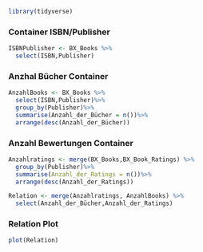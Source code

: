 ```r
library(tidyverse)
```
### Container ISBN/Publisher 
```r
ISBNPublisher <- BX_Books %>%
  select(ISBN,Publisher)
```
### Anzhal Bücher Container 
```r
AnzahlBooks <- BX_Books %>%
  select(ISBN,Publisher)%>%
  group_by(Publisher)%>%
  summarise(Anzahl_der_Bücher = n())%>%
  arrange(desc(Anzahl_der_Bücher))

```
### Anzahl Bewertungen Container 
```r
Anzahlratings <- merge(BX_Books,BX_Book_Ratings) %>%
  group_by(Publisher)%>%
  summarise(Anzahl_der_Ratings = n())%>%
  arrange(desc(Anzahl_der_Ratings))
```
```r
Relation <- merge(Anzahlratings, AnzahlBooks) %>%
  select(Anzahl_der_Bücher,Anzahl_der_Ratings)
```
### Relation Plot 
```r
plot(Relation)
```


